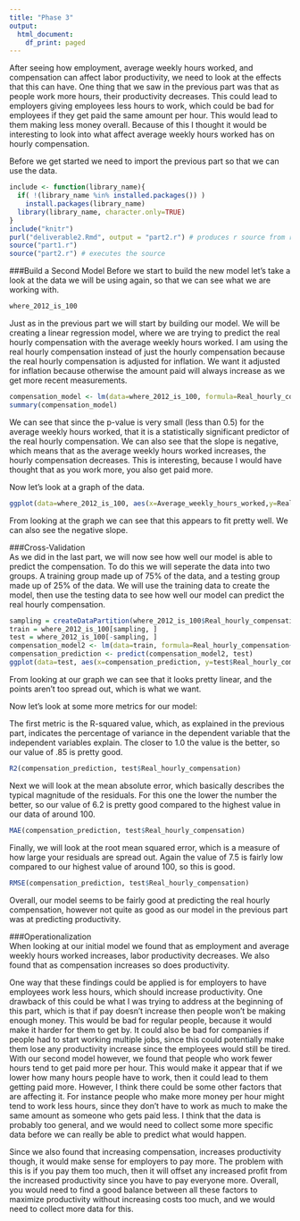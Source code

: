 ```yaml
---
title: "Phase 3"
output:
  html_document:
    df_print: paged
---
```

After seeing how employment, average weekly hours worked, and compensation can affect labor productivity, we need to look at the effects that this can have. One thing that we saw in the previous part was that as people work more hours, their productivity decreases. This could lead to employers giving employees less hours to work, which could be bad for employees if they get paid the same amount per hour. This would lead to them making less money overall. Because of this I thought it would be interesting to look into what affect average weekly hours worked has on hourly compensation.   

Before we get started we need to import the previous part so that we can use the data.
```r
include <- function(library_name){
  if( !(library_name %in% installed.packages()) )
    install.packages(library_name) 
  library(library_name, character.only=TRUE)
}
include("knitr")
purl("deliverable2.Rmd", output = "part2.r") # produces r source from rmd
source("part1.r")
source("part2.r") # executes the source
```

###Build a Second Model 
Before we start to build the new model let's take a look at the data we will be using again, so that we can see what we are working with.
```r
where_2012_is_100
```

Just as in the previous part we will start by building our model. We will be creating a linear regression model, where we are trying to predict the real hourly compensation with the average weekly hours worked. I am using the real hourly compensation instead of just the hourly compensation because the real hourly compensation is adjusted for inflation. We want it adjusted for inflation because otherwise the amount paid will always increase as we get more recent measurements.
```r
compensation_model <- lm(data=where_2012_is_100, formula=Real_hourly_compensation~Average_weekly_hours_worked)
summary(compensation_model)
```
We can see that since the p-value is very small (less than 0.5) for the average weekly hours worked, that it is a statistically significant predictor of the real hourly compensation. We can also see that the slope is negative, which means that as the average weekly hours worked increases, the hourly compensation decreases. This is interesting, because I would have thought that as you work more, you also get paid more.   

Now let's look at a graph of the data.
```r
ggplot(data=where_2012_is_100, aes(x=Average_weekly_hours_worked,y=Real_hourly_compensation)) + geom_point() + geom_smooth(method="lm") + labs(x="Average Weekly Hours Worked", y="Hourly Compensation")
```
From looking at the graph we can see that this appears to fit pretty well. We can also see the negative slope.   

###Cross-Validation   
As we did in the last part, we will now see how well our model is able to predict the compensation. To do this we will seperate the data into two groups. A training group made up of 75% of the data, and a testing group made up of 25% of the data. We will use the training data to create the model, then use the testing data to see how well our model can predict the real hourly compensation.
```r
sampling = createDataPartition(where_2012_is_100$Real_hourly_compensation, p = 0.75, list = FALSE)
train = where_2012_is_100[sampling, ]
test = where_2012_is_100[-sampling, ]
compensation_model2 <- lm(data=train, formula=Real_hourly_compensation~Average_weekly_hours_worked)
compensation_prediction <- predict(compensation_model2, test)
ggplot(data=test, aes(x=compensation_prediction, y=test$Real_hourly_compensation)) + geom_point() + labs(x="Compensation Prediction", y="Real Hourly Compensation")
```
From looking at our graph we can see that it looks pretty linear, and the points aren't too spread out, which is what we want.   

Now let's look at some more metrics for our model:   

The first metric is the R-squared value, which, as explained in the previous part, indicates the percentage of variance in the dependent variable that the independent variables explain. The closer to 1.0 the value is the better, so our value of .85 is pretty good.
```r
R2(compensation_prediction, test$Real_hourly_compensation)
```

Next we will look at the mean absolute error, which basically describes the typical magnitude of the residuals. For this one the lower the number the better, so our value of 6.2 is pretty good compared to the highest value in our data of around 100.
```r
MAE(compensation_prediction, test$Real_hourly_compensation)
```

Finally, we will look at the root mean squared error, which is a measure of how large your residuals are spread out. Again the value of 7.5 is fairly low compared to our highest value of around 100, so this is good.
```r
RMSE(compensation_prediction, test$Real_hourly_compensation)
```
Overall, our model seems to be fairly good at predicting the real hourly compensation, however not quite as good as our model in the previous part was at predicting productivity.  

###Operationalization   
When looking at our initial model we found that as employment and average weekly hours worked increases, labor productivity decreases. We also found that as compensation increases so does productivity.    

One way that these findings could be applied is for employers to have employees work less hours, which should increase productivity. One drawback of this could be what I was trying to address at the beginning of this part, which is that if pay doesn't increase then people won't be making enough money. This would be bad for regular people, because it would make it harder for them to get by. It could also be bad for companies if people had to start working multiple jobs, since this could potentially make them lose any productivity increase since the employees would still be tired. With our second model however, we found that people who work fewer hours tend to get paid more per hour. This would make it appear that if we lower how many hours people have to work, then it could lead to them getting paid more. However, I think there could be some other factors that are affecting it. For instance people who make more money per hour might tend to work less hours, since they don't have to work as much to make the same amount as someone who gets paid less. I think that the data is probably too general, and we would need to collect some more specific data before we can really be able to predict what would happen.   

Since we also found that increasing compensation, increases productivity though, it would make sense for employers to pay more. The problem with this is if you pay them too much, then it will offset any increased profit from the increased productivity since you have to pay everyone more. Overall, you would need to find a good balance between all these factors to maximize productivity without increasing costs too much, and we would need to collect more data for this.   